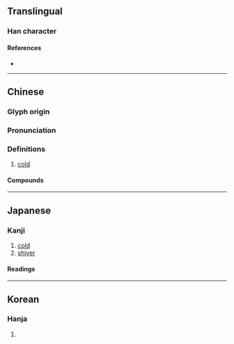 {{also|栗}}
{{character info/new}}
==Translingual==

===Han character===
{{Han char|rn=15|rad=冫|as=10|sn=12|four=|canj=IMMWD|ids=⿰冫栗}}

====References====
* {{Han ref|kx=0133.130|dkj=01687|dj=0297.210|hdz=10300.010|uh=51D3|ud=20947}}

----

==Chinese==
{{zh-forms}}

===Glyph origin===
{{Han etym}}
{{Han compound|仌|栗|ls=psc|c1=s|c2=p|t1=ice}} 

===Pronunciation===
{{zh-pron
|m=lì
|mc=y
|oc=y
|cat=adj
}}

===Definitions===
{{zh-hanzi}}

# [[cold]]

====Compounds====
{{zh-der|凓冽}}

----

==Japanese==

===Kanji===
{{ja-kanji|grade=|rs=冫10}}

# [[cold]]
# [[shiver]]

====Readings====
{{ja-readings
|goon=りち
|kanon=りつ
|kun=さむ-い
}}

----

==Korean==

===Hanja===
{{ko-hanja|hangeul=율|rv=yul|mr=yul}}

# {{rfdef|ko|sort=冫10}}
